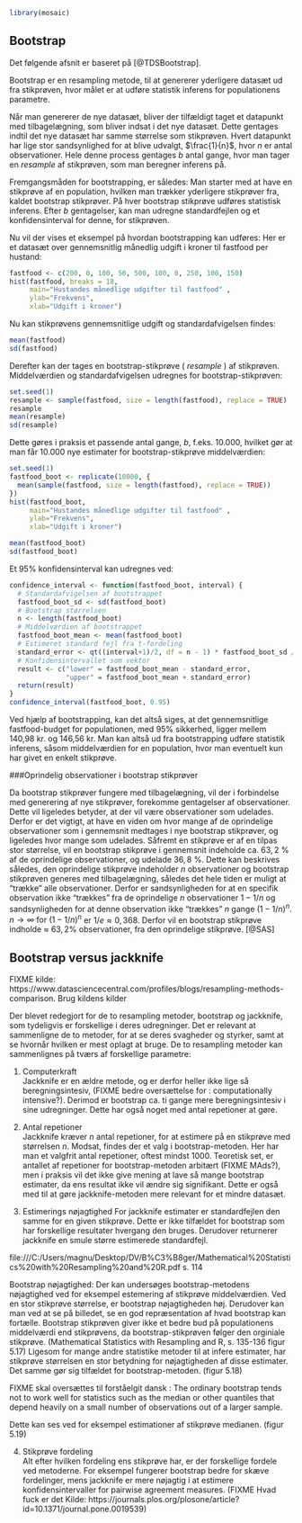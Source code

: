 ```r
library(mosaic)
```
## Bootstrap

Det følgende afsnit er baseret på [@TDSBootstrap].

Bootstrap er en resampling metode, til at genererer yderligere datasæt ud fra stikprøven, hvor målet er at udføre statistik inferens for populationens parametre.

Når man genererer de nye datasæt, bliver der tilfældigt taget et datapunkt med tilbagelægning, som bliver indsat i det nye datasæt. Dette gentages indtil det nye datasæt har samme størrelse som stikprøven. Hvert datapunkt har lige stor sandsynlighed for at blive udvalgt, $\frac{1}{n}$, hvor $n$ er antal observationer. Hele denne process gentages $b$ antal gange, hvor man tager en _resample_ af stikprøven, som man beregner inferens på.

Fremgangsmåden for bootstrapping, er således:
Man starter med at have en stikprøve af en population, hvilken man trækker yderligere stikprøver fra, kaldet bootstrap stikprøver. På hver bootstrap stikprøve udføres statistisk inferens.
Efter $b$ gentagelser, kan man udregne standardfejlen og et konfidensinterval for denne, for stikprøven.

Nu vil der vises et eksempel på hvordan bootstrapping kan udføres:
Her er et datasæt over gennemsnitlig månedlig udgift i kroner til fastfood per hustand:

```r
fastfood <- c(200, 0, 100, 50, 500, 100, 0, 250, 100, 150)
hist(fastfood, breaks = 18,
     main="Hustandes månedlige udgifter til fastfood" ,
     ylab="Frekvens",
     xlab="Udgift i kroner")
```

Nu kan stikprøvens gennemsnitlige udgift og standardafvigelsen findes:

```r
mean(fastfood)
sd(fastfood)
```

Derefter kan der tages en bootstrap-stikprøve ( _resample_ ) af stikprøven. Middelværdien og standardafvigelsen udregnes for bootstrap-stikprøven:

```r
set.seed(1)
resample <- sample(fastfood, size = length(fastfood), replace = TRUE)
resample
mean(resample)
sd(resample)
```

Dette gøres i praksis et passende antal gange, $b$, f.eks. 10.000, hvilket gør at man får 10.000 nye estimater for bootstrap-stikprøve middelværdien:

```r
set.seed(1)
fastfood_boot <- replicate(10000, {
  mean(sample(fastfood, size = length(fastfood), replace = TRUE))
})
hist(fastfood_boot,
     main="Hustandes månedlige udgifter til fastfood" ,
     ylab="Frekvens",
     xlab="Udgift i kroner")

mean(fastfood_boot)
sd(fastfood_boot)
```

Et 95% konfidensinterval kan udregnes ved:
```r
confidence_interval <- function(fastfood_boot, interval) {
  # Standardafvigelsen af bootstrappet
  fastfood_boot_sd <- sd(fastfood_boot)
  # Bootstrap størrelsen
  n <- length(fastfood_boot)
  # Middelværdien af bootstrappet
  fastfood_boot_mean <- mean(fastfood_boot)
  # Estimeret standard fejl fra t-fordeling
  standard_error <- qt((interval+1)/2, df = n - 1) * fastfood_boot_sd / sqrt(n)
  # Konfidensintervallet som vektor
  result <- c("lower" = fastfood_boot_mean - standard_error,
              "upper" = fastfood_boot_mean + standard_error)
  return(result)
}
confidence_interval(fastfood_boot, 0.95)
```

Ved hjælp af bootstrapping, kan det altså siges, at det gennemsnitlige fastfood-budget for populationen, med 95% sikkerhed, ligger mellem 140,98 kr. og 146,56 kr.
Man kan altså ud fra bootstrapping udføre statistik inferens, såsom middelværdien for en population, hvor man eventuelt kun har givet en enkelt stikprøve.


###Oprindelig observationer i bootstrap stikprøver

Da bootstrap stikprøver fungere med tilbagelægning, vil der i forbindelse med generering af nye stikprøver, forekomme gentagelser af observationer. Dette vil ligeledes betyder, at der vil være observationer som udelades. Derfor er det vigtigt, at have en viden om hvor mange af de oprindelige observationer som i gennemsnit medtages i nye bootstrap stikprøver, og ligeledes hvor mange som udelades.
Såfremt en stikprøve er af en tilpas stor størrelse, vil en bootstrap stikprøve i gennemsnit indeholde ca. $63,2~\%$ af de oprindelige observationer, og udelade $36,8~\%$. Dette kan beskrives således, den oprindelige stikprøve indeholder _n_ observationer og bootstrap stikprøven generes med tilbagelægning, således det hele tiden er muligt at "trække" alle observationer. Derfor er sandsynligheden for at en specifik observation ikke "trækkes" fra de oprindelige _n_ observationer $1-1/n$ og sandsynligheden for at denne observation ikke "trækkes" _n_ gange $(1-1/n)^n$. $n \rightarrow  \infty ~\text{for} ~ (1-1/n)^n$ er $1/e \approx 0,368$. Derfor vil en bootstrap stikprøve indholde $\approx$ $63,2\%$ observationer, fra den oprindelige stikprøve. [@SAS]

## Bootstrap versus jackknife

FIXME kilde: https://www.datasciencecentral.com/profiles/blogs/resampling-methods-comparison. Brug kildens kilder

Der  blevet redegjort for de to resampling metoder, bootstrap og jackknife, som tydeligvis er forskellige i deres udregninger. Det er relevant at sammenligne de to metoder, for at se deres svagheder og styrker, samt at se hvornår hvilken er mest oplagt at bruge.
De to resampling metoder kan sammenlignes på tværs af forskellige parametre:

1. Computerkraft\
Jackknife er en ældre metode, og er derfor heller ikke lige så beregningsintesiv, (FIXME bedre oversættelse for : computationally intensive?). Derimod er bootstrap ca. ti gange mere beregningsintesiv i sine udregninger. Dette har også noget med antal repetioner at gøre.

2. Antal repetioner\
Jackknife kræver $n$ antal repetioner, for at estimere på en stikprøve med størrelsen $n$. Modsat, findes der et valg i bootstrap-metoden. Her har man et valgfrit antal repetioner, oftest mindst 1000. Teoretisk set, er antallet af repetioner for bootstrap-metoden arbitært (FIXME MAds?), men i praksis vil det ikke give mening at lave så mange bootstrap estimater, da ens resultat ikke vil ændre sig signifikant.
Dette er også med til at gøre jackknife-metoden mere relevant for et mindre datasæt.

3. Estimerings nøjagtighed
For jackknife estimater er standardfejlen den samme for en given stikprøve. Dette er ikke tilfældet for bootstrap som har forskellige resultater hvergang den bruges. Derudover returnerer jackknife en smule større estimerede standardfejl.

file:///C:/Users/magnu/Desktop/DV/B%C3%B8ger/Mathematical%20Statistics%20with%20Resampling%20and%20R.pdf s. 114

Bootstrap nøjagtighed:
Der kan undersøges bootstrap-metodens nøjagtighed ved for eksempel estemering af stikprøve middelværdien.
Ved en stor stikprøve størrelse, er bootstrap nøjagtigheden høj. Derudover kan man ved at se på billedet, se en god repræsentation af hvad bootstrap kan fortælle. Bootstrap stikprøven giver ikke et bedre bud på populationens middelværdi end stikprøvens, da bootstrap-stikprøven følger den orginiale stikprøve. (Mathematical Statistics with Resampling and R, s. 135-136 figur 5.17)
Ligesom for mange andre statistike metoder til at infere estimater, har stikprøve størrelsen en stor betydning for nøjagtigheden af disse estimater. Det samme gør sig tilfældet for bootstrap-metoden. (figur 5.18)

FIXME skal oversættes til forståelgit dansk : The ordinary bootstrap tends not to work well for statistics such as the median or other quantiles that depend heavily on a small number of
observations out of a larger sample.

Dette kan ses ved for eksempel estimationer af stikprøve medianen. (figur 5.19)

4. Stikprøve fordeling\
Alt efter hvilken fordeling ens stikprøve har, er der forskellige fordele ved metoderne.
For eksempel fungerer bootstrap bedre for skæve fordelinger, mens jackknife er mere nøjagtig i at estimere konfidensintervaller for pairwise agreement measures. (FIXME Hvad fuck er det Kilde: https://journals.plos.org/plosone/article?id=10.1371/journal.pone.0019539)
